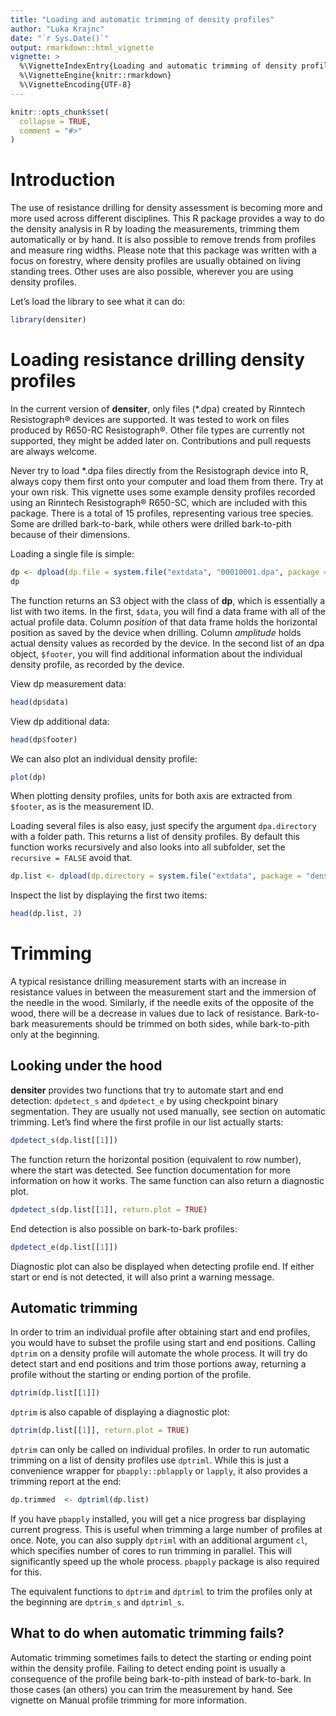 ```yaml
---
title: "Loading and automatic trimming of density profiles"
author: "Luka Krajnc"
date: "`r Sys.Date()`"
output: rmarkdown::html_vignette
vignette: >
  %\VignetteIndexEntry{Loading and automatic trimming of density profiles}
  %\VignetteEngine{knitr::rmarkdown}
  %\VignetteEncoding{UTF-8}
---
```


```r
knitr::opts_chunk$set(
  collapse = TRUE,
  comment = "#>"
)
```

# Introduction
The use of resistance drilling for density assessment is becoming more and more used across different disciplines. This R package provides a way to do the density analysis in R by loading the measurements, trimming them automatically or by hand. It is also possible to remove trends from profiles and measure ring widths. Please note that this package was written with a focus on forestry, where density profiles are usually obtained on living standing trees. Other uses are also possible, wherever you are using density profiles.

Let's load the library to see what it can do:
```r
library(densiter)
```


# Loading resistance drilling density profiles
In the current version of **densiter**, only files (*.dpa) created by Rinntech Resistograph® devices are supported.  It was tested to work on files produced by R650-RC Resistograph®. Other file types are currently not supported, they might be added later on. Contributions and pull requests are always welcome.

Never try to load *.dpa files directly from the Resistograph device into R, always copy them first onto your computer and load them from there. Try at your own risk. This vignette uses some example density profiles recorded using an Rinntech Resistograph® R650-SC, which are included with this package. There is a total of 15 profiles, representing various tree species. Some are drilled bark-to-bark, while others were drilled bark-to-pith because of their dimensions.

Loading a single file is simple:
```r
dp <- dpload(dp.file = system.file("extdata", "00010001.dpa", package = "densiter"))
dp
```

The function returns an S3 object with the class of **dp**, which is essentially a list with two items. In the first, `$data`, you will find a data frame with all of the actual profile data. Column *position* of that data frame holds the horizontal position as saved by the device when drilling. Column *amplitude* holds actual density values as recorded by the device. In the second list of an dpa object, `$footer`, you will find additional information about the individual density profile, as recorded by the device.

View dp measurement data:
```r
head(dp$data)
```

View dp additional data:
```r
head(dp$footer)
```

We can also plot an individual density profile:
```r
plot(dp)
```

When plotting density profiles, units for both axis are extracted from `$footer`, as is the measurement ID.

Loading several files is also easy, just specify the argument `dpa.directory` with a folder path. This returns a list of density profiles. By default this function works recursively and also looks into all subfolder, set the `recursive = FALSE` avoid that.
```r
dp.list <- dpload(dp.directory = system.file("extdata", package = "densiter"))
```

Inspect the list by displaying the first two items:
```r
head(dp.list, 2)
```

# Trimming
A typical resistance drilling measurement starts with an increase in resistance values in between the measurement start and the immersion of the needle in the wood. Similarly, if the needle exits of the opposite of the wood, there will be a decrease in values due to lack of resistance. Bark-to-bark measurements should be trimmed on both sides, while bark-to-pith only at the beginning.

## Looking under the hood
**densiter** provides two functions that try to automate start and end detection: `dpdetect_s` and `dpdetect_e` by using checkpoint binary segmentation. They are usually not used manually, see section on automatic trimming. Let's find where the first profile in our list actually starts:
```r
dpdetect_s(dp.list[[1]])
```

The function return the horizontal position (equivalent to row number), where the start was detected. See function documentation for more information on how it works. The same function can also return a diagnostic plot.
```r
dpdetect_s(dp.list[[1]], return.plot = TRUE)
```

End detection is also possible on bark-to-bark profiles:
```r
dpdetect_e(dp.list[[1]])
```

Diagnostic plot can also be displayed when detecting profile end. If either start or end is not detected, it will also print a warning message.

## Automatic trimming
In order to trim an individual profile after obtaining start and end profiles, you would have to subset the profile using start and end positions. Calling `dptrim` on a density profile will automate the whole process. It will try do detect start and end positions and trim those portions away, returning a profile without the starting or ending portion of the profile.
```r
dptrim(dp.list[[1]])
```

`dptrim` is also capable of displaying a diagnostic plot:
```r
dptrim(dp.list[[1]], return.plot = TRUE)
```

`dptrim` can only be called on individual profiles. In order to run automatic trimming on a list of density profiles use `dptriml`. While this is just a convenience wrapper for `pbapply::pblapply` or `lapply`, it also provides a trimming report at the end:

```r
dp.trimmed  <- dptriml(dp.list)
```

If you have `pbapply` installed, you will get a nice progress bar displaying current progress. This is useful when trimming a large number of profiles at once. Note, you can also supply `dptriml` with an additional argument `cl`, which specifies number of cores to run trimming in parallel. This will significantly speed up the whole process. `pbapply` package is also required for this.

The equivalent functions to `dptrim` and `dptriml` to trim the profiles only at the beginning are `dptrim_s` and `dptriml_s`.

## What to do when automatic trimming fails?
Automatic trimming sometimes fails to detect the starting or ending point within the density profile. Failing to detect ending point is usually a consequence of the profile being bark-to-pith instead of bark-to-bark. In those cases (an others) you can trim the measurement by hand. See vignette on Manual profile trimming for more information.



